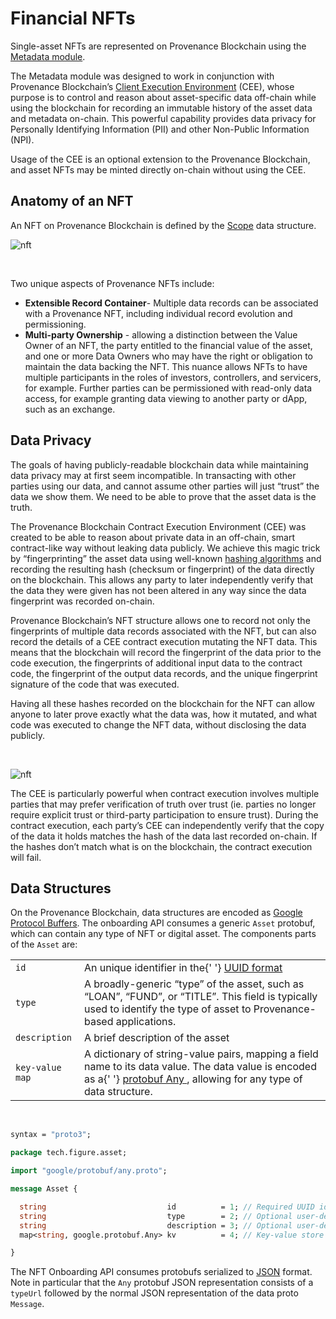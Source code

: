 # Financial NFTs

Single-asset NFTs are represented on Provenance Blockchain using the [Metadata module](https://developer.provenance.io/docs/modules/metadata-module).

The Metadata module was designed to work in conjunction with Provenance Blockchain’s [Client Execution Environment](https://developer.provenance.io/docs/pb/p8e/overview) (CEE), whose purpose is to control and reason about asset-specific data off-chain while using the blockchain for recording an immutable history of the asset data and metadata on-chain. This powerful capability provides data privacy for Personally Identifying Information (PII) and other Non-Public Information (NPI).

Usage of the CEE is an optional extension to the Provenance Blockchain, and asset NFTs may be minted directly on-chain without using the CEE.

## Anatomy of an NFT

An NFT on Provenance Blockchain is defined by the [Scope](https://developer.provenance.io/docs/modules/metadata-module#scope-data-structures) data structure.

![nft](/img/learn/asset-lifecycle/nft.png)

<br />

Two unique aspects of Provenance NFTs include:

- **Extensible Record Container**- Multiple data records can be associated with a Provenance NFT, including individual record evolution and permissioning.
- **Multi-party Ownership** - allowing a distinction between the Value Owner of an NFT, the party entitled to the financial value of the asset, and one or more Data Owners who may have the right or obligation to maintain the data backing the NFT. This nuance allows NFTs to have multiple participants in the roles of investors, controllers, and servicers, for example. Further parties can be permissioned with read-only data access, for example granting data viewing to another party or dApp, such as an exchange.

## Data Privacy

The goals of having publicly-readable blockchain data while maintaining data privacy may at first seem incompatible. In transacting with other parties using our data, and cannot assume other parties will just “trust” the data we show them. We need to be able to prove that the asset data is the truth.

The Provenance Blockchain Contract Execution Environment (CEE) was created to be able to reason about private data in an off-chain, smart contract-like way without leaking data publicly. We achieve this magic trick by “fingerprinting” the asset data using well-known [hashing algorithms](https://www.investopedia.com/terms/h/hash.asp) and recording the resulting hash (checksum or fingerprint) of the data directly on the blockchain. This allows any party to later independently verify that the data they were given has not been altered in any way since the data fingerprint was recorded on-chain.

Provenance Blockchain’s NFT structure allows one to record not only the fingerprints of multiple data records associated with the NFT, but can also record the details of a CEE contract execution mutating the NFT data. This means that the blockchain will record the fingerprint of the data prior to the code execution, the fingerprints of additional input data to the contract code, the fingerprint of the output data records, and the unique fingerprint signature of the code that was executed.

Having all these hashes recorded on the blockchain for the NFT can allow anyone to later prove exactly what the data was, how it mutated, and what code was executed to change the NFT data, without disclosing the data publicly.

<br />

![nft](/img/learn/asset-lifecycle/cee.png)

The CEE is particularly powerful when contract execution involves multiple parties that may prefer verification of truth over trust (ie. parties no longer require explicit trust or third-party participation to ensure trust). During the contract execution, each party’s CEE can independently verify that the copy of the data it holds matches the hash of the data last recorded on-chain. If the hashes don’t match what is on the blockchain, the contract execution will fail.

## Data Structures

On the Provenance Blockchain, data structures are encoded as [Google Protocol Buffers](https://developers.google.com/protocol-buffers). The onboarding API consumes a generic `Asset` protobuf, which can contain any type of NFT or digital asset. The components parts of the `Asset` are:

<table>
  <tr>
    <td>
      <code>id</code>
    </td>
    <td>
      An unique identifier in the{' '}
      <a href="https://en.wikipedia.org/wiki/Universally_unique_identifier#:~:text=A%20universally%20unique%20identifier%20(UUID,%2C%20for%20practical%20purposes%2C%20unique.">
        UUID format
      </a>
    </td>
  </tr>
  <tr>
    <td>
      <code>type</code>
    </td>
    <td>
      A broadly-generic “type” of the asset, such as “LOAN”, “FUND”, or “TITLE”.
      This field is typically used to identify the type of asset to
      Provenance-based applications.
    </td>
  </tr>
  <tr>
    <td>
      <code>description</code>
    </td>
    <td>A brief description of the asset</td>
  </tr>
  <tr>
    <td>
      <code>key-value map</code>
    </td>
    <td>
      A dictionary of string-value pairs, mapping a field name to its data
      value. The data value is encoded as a{' '}
      <a href="https://developers.google.com/protocol-buffers/docs/proto3#any">
        protobuf Any
      </a>
      , allowing for any type of data structure.
    </td>
  </tr>
</table>

<br />

```protobuf title="Asset proto definition"
syntax = "proto3";

package tech.figure.asset;

import "google/protobuf/any.proto";

message Asset {

  string                           id          = 1; // Required UUID identifier for this asset
  string                           type        = 2; // Optional user-defined type (e.g. LOAN, ART, FUND, SHARE CLASS)
  string                           description = 3; // Optional user-defined description, title, name, etc. for display
  map<string, google.protobuf.Any> kv          = 4; // Key-value store of asset data

}
```

The NFT Onboarding API consumes protobufs serialized to [JSON](https://www.json.org/json-en.html) format. Note in particular that the `Any` protobuf JSON representation consists of a `typeUrl` followed by the normal JSON representation of the data proto `Message`.
